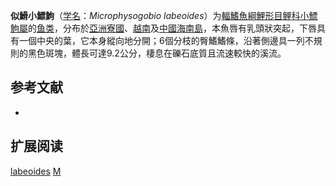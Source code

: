 {{Speciesbox
| name = 似䱻小鰾鮈
| status = NE
| status_system = IUCN3.1
| image = 
| genus = Microphysogobio
| species = labeoides
| authority = {{link-en|Nichols|John Treadwell Nichols}} & Pope, 1927
| synonyms = *''Pseudogobio labeoides''<br /><small>Nichols & Pope, 1927</small>
}}

'''似䱻小鰾鮈'''（[[学名|学名]]：''Microphysogobio labeoides''）为[[輻鰭魚綱|輻鰭魚綱]][[鯉形目|鯉形目]][[鲤科|鲤科]][[小鰾鮈屬|小鰾鮈屬]]的[[鱼类|鱼类]]，分布於[[亞洲|亞洲]][[寮國|寮國]]、[[越南|越南]]及[[中國|中國]][[海南島|海南島]]，本魚唇有乳頭狀突起，下唇具有一個中央的葉，它本身縱向地分開；6個分枝的臀鰭鰭條，沿著側邊具一列不規則的黑色斑塊，體長可達9.2公分，棲息在礫石底質且流速較快的溪流。

== 参考文献 ==
*{{FishBase_species|genus=Microphysogobio|species=labeoides|year=2011|month=12}}

== 扩展阅读 ==
{{refbegin}}
{{wikispecies-inline|Microphysogobio labeoides|似䱻小鰾鮈}}
{{refend}}
{{Taxonbar|from=Q385869}}

[[Category:小鰾鮈屬|labeoides]]
[[Category:1927年描述的魚類|M]]